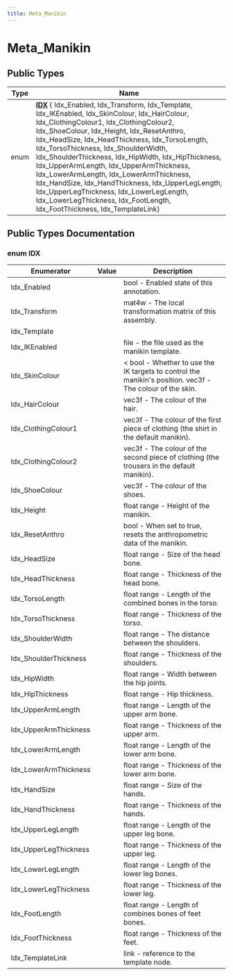 ```yaml
---
title: Meta_Manikin
---
```


# Meta_Manikin

## Public Types

| Type           | Name           |
| -------------- | -------------- |
| enum| **[IDX](#enum-idx)** { Idx_Enabled, Idx_Transform, Idx_Template, Idx_IKEnabled, Idx_SkinColour, Idx_HairColour, Idx_ClothingColour1, Idx_ClothingColour2, Idx_ShoeColour, Idx_Height, Idx_ResetAnthro, Idx_HeadSize, Idx_HeadThickness, Idx_TorsoLength, Idx_TorsoThickness, Idx_ShoulderWidth, Idx_ShoulderThickness, Idx_HipWidth, Idx_HipThickness, Idx_UpperArmLength, Idx_UpperArmThickness, Idx_LowerArmLength, Idx_LowerArmThickness, Idx_HandSize, Idx_HandThickness, Idx_UpperLegLength, Idx_UpperLegThickness, Idx_LowerLegLength, Idx_LowerLegThickness, Idx_FootLength, Idx_FootThickness, Idx_TemplateLink} |

## Public Types Documentation

### enum IDX

| Enumerator | Value | Description |
| ---------- | ----- | ----------- |
| Idx_Enabled | | bool - Enabled state of this annotation.   |
| Idx_Transform | | mat4w - The local transformation matrix of this assembly.   |
| Idx_Template | |   |
| Idx_IKEnabled | | file - the file used as the manikin template.   |
| Idx_SkinColour | | < bool - Whether to use the IK targets to control the manikin's position.  vec3f - The colour of the skin.  |
| Idx_HairColour | | vec3f - The colour of the hair.   |
| Idx_ClothingColour1 | | vec3f - The colour of the first piece of clothing (the shirt in the default manikin).   |
| Idx_ClothingColour2 | | vec3f - The colour of the second piece of clothing (the trousers in the default manikin).   |
| Idx_ShoeColour | | vec3f - The colour of the shoes.   |
| Idx_Height | | float range - Height of the manikin.   |
| Idx_ResetAnthro | | bool - When set to true, resets the anthropometric data of the manikin.   |
| Idx_HeadSize | | float range - Size of the head bone.   |
| Idx_HeadThickness | | float range - Thickness of the head bone.   |
| Idx_TorsoLength | | float range - Length of the combined bones in the torso.   |
| Idx_TorsoThickness | | float range - Thickness of the torso.   |
| Idx_ShoulderWidth | | float range - The distance between the shoulders.   |
| Idx_ShoulderThickness | | float range - Thickness of the shoulders.   |
| Idx_HipWidth | | float range - Width between the hip joints.   |
| Idx_HipThickness | | float range - Hip thickness.   |
| Idx_UpperArmLength | | float range - Length of the upper arm bone.   |
| Idx_UpperArmThickness | | float range - Thickness of the upper arm.   |
| Idx_LowerArmLength | | float range - Length of the lower arm bone.   |
| Idx_LowerArmThickness | | float range - Thickness of the lower arm bone.   |
| Idx_HandSize | | float range - Size of the hands.   |
| Idx_HandThickness | | float range - Thickness of the hands.   |
| Idx_UpperLegLength | | float range - Length of the upper leg bone.   |
| Idx_UpperLegThickness | | float range - Thickness of the upper leg.   |
| Idx_LowerLegLength | | float range - Length of the lower leg bones.   |
| Idx_LowerLegThickness | | float range - Thickness of the lower leg.   |
| Idx_FootLength | | float range - Length of combines bones of feet bones.   |
| Idx_FootThickness | | float range - Thickness of the feet.   |
| Idx_TemplateLink | | link - reference to the template node.   |
